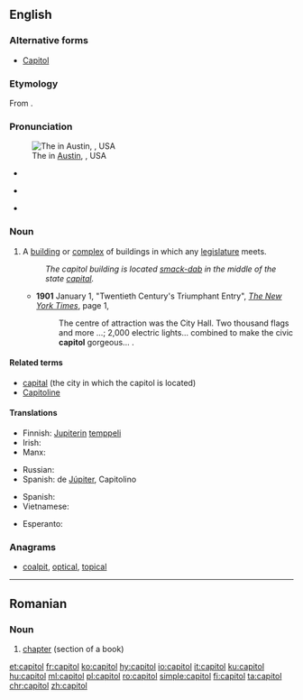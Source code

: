 {{also|Capitol}}
==English==

===Alternative forms===
* {{sense|Washington D.C. building for U.S. Congress}} [[Capitol]] {{qualifier|usually capitalized}}

===Etymology===
From {{etyl|la|en}} {{m|la|capitōlium}}.

===Pronunciation===
[[File:Texas State Capitol, Austin, Texas, USA - 20130913.jpg|thumb|upright|The {{w|Texas State Capitol}} in [[w:Austin, Texas|Austin]], {{w|Texas}}, USA]]

* {{a|UK}} {{IPA|/ˈkæp.ɪ.təl/|lang=en}}
* {{a|US}} {{IPA|[ˈkæpɨɾəɫ]|lang=en}}
* {{homophones|lang=en|capital}}

===Noun===
{{en-noun}}

# A [[building]] or [[complex]] of buildings in which any [[legislature]] meets.
#: ''The capitol building is located [[smack-dab]] in the middle of the state [[capital]].''
#* '''1901''' January 1, "Twentieth Century's Triumphant Entry", ''[[w:The New York Times|The New York Times]]'', page 1,<!--confirmed on microfilm-->
#*: The centre<!--sic--> of attraction was the City Hall. Two thousand flags and more&nbsp;...; 2,000 electric lights... combined to make the civic '''capitol''' gorgeous...&nbsp;.

====Related terms====
* [[capital]] (the city in which the capitol is located)
* [[Capitoline]]

====Translations====
{{trans-see|the building in Washington, D.C.|Capitol}}
{{trans-top|temple of Jupiter in Rome}}
* Finnish: [[Jupiter]]in [[temppeli]]
* Irish: {{t|ga|an Caipeatól|m}}
* Manx: {{t|gv|Çhiamble Yupiter|m}}
{{trans-mid}}
* Russian: {{t|ru|Капито́лий|m}}
* Spanish: {{t+|es|templo|alt=Templo}} de [[Júpiter]], Capitolino
{{trans-bottom}}
{{trans-top|building where legislature meets}}
* Spanish: {{t+|es|capitolio|m}}
* Vietnamese: {{t+|vi|thủ phủ}}
{{trans-bottom}}

{{checktrans-top}}
* Esperanto: {{t-check|eo|kapitolo}}
{{trans-mid}}
{{trans-bottom}}

===Anagrams===
* [[coalpit#English|coalpit]], [[optical#English|optical]], [[topical#English|topical]]

----

==Romanian==

===Noun===
{{ro-noun|n|capitole}}

# [[chapter]] (section of a book)

[[et:capitol]]
[[fr:capitol]]
[[ko:capitol]]
[[hy:capitol]]
[[io:capitol]]
[[it:capitol]]
[[ku:capitol]]
[[hu:capitol]]
[[ml:capitol]]
[[pl:capitol]]
[[ro:capitol]]
[[simple:capitol]]
[[fi:capitol]]
[[ta:capitol]]
[[chr:capitol]]
[[zh:capitol]]